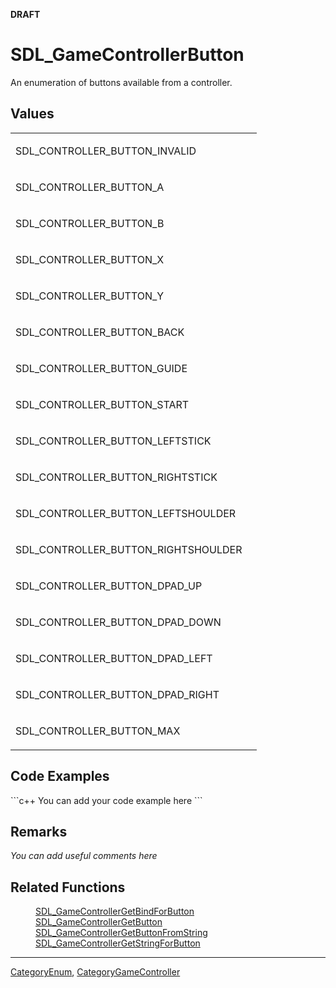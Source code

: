 '''DRAFT'''

<!-- #*^*^*^*^*See http://wiki.libsdl.org/moin.cgi/SGEnumerations for details on editing this page*^*^*^*^* -->


= SDL_GameControllerButton =
An enumeration of buttons available from a controller.

<!-- #Replace SDL_Enumeration with the name of the enum and ****** with a brief description of the enum according to the Style Guide, then delete this comment. -->




== Values ==
{|
| SDL_CONTROLLER_BUTTON_INVALID       
| 
|-
| SDL_CONTROLLER_BUTTON_A             
| 
|-
| SDL_CONTROLLER_BUTTON_B             
| 
|-
| SDL_CONTROLLER_BUTTON_X             
| 
|-
| SDL_CONTROLLER_BUTTON_Y             
| 
|-
| SDL_CONTROLLER_BUTTON_BACK          
| 
|-
| SDL_CONTROLLER_BUTTON_GUIDE         
| 
|-
| SDL_CONTROLLER_BUTTON_START         
| 
|-
| SDL_CONTROLLER_BUTTON_LEFTSTICK     
| 
|-
| SDL_CONTROLLER_BUTTON_RIGHTSTICK    
| 
|-
| SDL_CONTROLLER_BUTTON_LEFTSHOULDER  
| 
|-
| SDL_CONTROLLER_BUTTON_RIGHTSHOULDER 
| 
|-
| SDL_CONTROLLER_BUTTON_DPAD_UP       
| 
|-
| SDL_CONTROLLER_BUTTON_DPAD_DOWN     
| 
|-
| SDL_CONTROLLER_BUTTON_DPAD_LEFT     
| 
|-
| SDL_CONTROLLER_BUTTON_DPAD_RIGHT    
| 
|-
| SDL_CONTROLLER_BUTTON_MAX           
| 
|}

<!-- #Fill in the above table per the Style Guide, then delete this comment. -->


== Code Examples ==
```c++
You can add your code example here
```

<!-- #Leave this section as-is unless you have a code example to put in.  In that case, replace You can add your code example here with your code example following the Style Guide instructions.  Leave the rest of the markup alone and delete this comment. -->


== Remarks ==
''You can add useful comments here''

<!-- #Leave this section as-is unless you have a remark to put in.  In that case, replace ''You can add useful comments here'' with your remark(s) following the Style Guide instructions.  Leave the rest of the markup alone and delete this comment. -->


== Related Functions ==
:[[SDL_GameControllerGetBindForButton]]
:[[SDL_GameControllerGetButton]]
:[[SDL_GameControllerGetButtonFromString]]
:[[SDL_GameControllerGetStringForButton]]
<!-- #Remove this section if empty -->

----
[[CategoryEnum]], [[CategoryGameController]]
<!-- #See the Style Guide for instructions on editing the footer. -->
